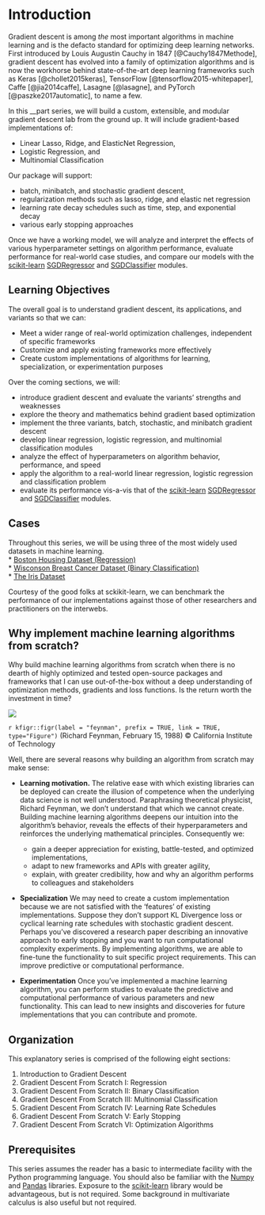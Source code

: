 # Introduction
Gradient descent is among *the* most important algorithms in machine learning and is the defacto standard for optimizing deep learning networks. First introduced by Louis Augustin Cauchy in 1847 [@Cauchy1847Methode], gradient descent has evolved into a family of optimization algorithms and is now the workhorse behind state-of-the-art deep learning frameworks such as Keras [@chollet2015keras], TensorFlow [@tensorflow2015-whitepaper], Caffe [@jia2014caffe], Lasagne [@lasagne], and PyTorch [@paszke2017automatic], to name a few. 

In this __part series, we will build a custom, extensible, and modular gradient descent lab from the ground up. It will include gradient-based implementations of:

* Linear Lasso, Ridge, and ElasticNet Regression,   
* Logistic Regression, and    
* Multinomial Classification   

Our package will support:    

* batch, minibatch, and stochastic gradient descent,   
* regularization methods such as lasso, ridge, and elastic net regression    
* learning rate decay schedules such as time, step, and exponential decay 
* various early stopping approaches

Once we have a working model, we will analyze and interpret the effects of various hyperparameter settings on algorithm performance, evaluate performance for real-world case studies, and compare our models with the [scikit-learn](https://scikit-learn.org/stable/)  [SGDRegressor](https://scikit-learn.org/stable/modules/generated/sklearn.linear_model.SGDRegressor.html) and [SGDClassifier](https://scikit-learn.org/stable/modules/generated/sklearn.linear_model.SGDClassifier.html) modules.

## Learning Objectives
The overall goal is to understand gradient descent, its applications, and variants so that we can:  

* Meet a wider range of real-world optimization challenges, independent of specific frameworks   
* Customize and apply existing frameworks more effectively     
* Create custom implementations of algorithms for learning, specialization, or experimentation purposes

Over the coming sections, we will: 

* introduce gradient descent and evaluate the variants' strengths and weaknesses
* explore the theory and mathematics behind gradient based optimization    
* implement the three variants, batch, stochastic, and minibatch gradient descent     
* develop linear regression, logistic regression, and multinomial classification modules     
* analyze the effect of hyperparameters on algorithm behavior, performance, and speed         
* apply the algorithm to a real-world linear regression, logistic regression and classification problem
* evaluate its performance vis-a-vis that of the [scikit-learn](https://scikit-learn.org/stable/)  [SGDRegressor](https://scikit-learn.org/stable/modules/generated/sklearn.linear_model.SGDRegressor.html) and [SGDClassifier](https://scikit-learn.org/stable/modules/generated/sklearn.linear_model.SGDClassifier.html) modules.

## Cases     
Throughout this series, we will be using three of the most widely used datasets in machine learning.    
* [Boston Housing Dataset (Regression)](https://scikit-learn.org/stable/modules/generated/sklearn.datasets.load_boston.html)     
* [Wisconson Breast Cancer Dataset (Binary Classification)](https://scikit-learn.org/stable/modules/generated/sklearn.datasets.load_breast_cancer.html)    
* [The Iris Dataset](https://scikit-learn.org/stable/modules/generated/sklearn.datasets.load_iris.html)

Courtesy of the good folks at sckikit-learn, we can benchmark the performance of our implementations against those of other researchers and practitioners on the interwebs.

## Why implement machine learning algorithms from scratch?

Why build machine learning algorithms from scratch when there is no dearth of highly optimized and tested open-source packages and frameworks that I can use out-of-the-box without a deep understanding of optimization methods, gradients and loss functions. Is the return worth the investment in time? 

![](figures/feynman.jpg)

`r kfigr::figr(label = "feynman", prefix = TRUE, link = TRUE, type="Figure")` (Richard Feynman, February 15, 1988) &copy; California Institute of Technology 

Well, there are several reasons why building an algorithm from scratch may make sense:

* **Learning motivation.** The relative ease with which existing libraries can be deployed can create the illusion of competence when the underlying data science is not well understood. Paraphrasing theoretical physicist, Richard Feynman, we don't understand that which we cannot create. Building machine learning algorithms deepens our intuition into the algorithm's behavior, reveals the effects of their hyperparameters and reinforces the underlying mathematical principles. Consequently we:    

  + gain a deeper appreciation for existing, battle-tested, and optimized implementations,   
  + adapt to new frameworks and APIs with greater agility,   
  + explain, with greater credibility, how and why an algorithm performs to colleagues and stakeholders    
  
* **Specialization** We may need to create a custom implementation because we are not satisfied with the 'features' of existing implementations. Suppose they don't support KL Divergence loss or cyclical learning rate schedules with stochastic gradient descent. Perhaps you've discovered a research paper describing an innovative approach to early stopping and you want to run computational complexity experiments. By implementing algorithms, we are able to fine-tune the functionality to suit specific project requirements. This can improve predictive or computational performance.

* **Experimentation** Once you've implemented a machine learning algorithm, you can perform studies to evaluate the predictive and computational performance of various parameters and new functionality. This can lead to new insights and discoveries for future implementations that you can contribute and promote.


## Organization
This explanatory series is comprised of the following eight sections:    

1. Introduction to Gradient Descent     
2. Gradient Descent From Scratch I: Regression 
2. Gradient Descent From Scratch II: Binary Classification 
2. Gradient Descent From Scratch III: Multinomial Classification 
3. Gradient Descent From Scratch IV: Learning Rate Schedules          
4. Gradient Descent From Scratch V: Early Stopping                 
5. Gradient Descent From Scratch VI: Optimization Algorithms            

## Prerequisites
This series assumes the reader has a basic to intermediate facility with the Python programming language. You should also be familiar with the [Numpy](http://www.numpy.org/) and [Pandas](https://pandas.pydata.org/) libraries.  Exposure to the [scikit-learn](https://scikit-learn.org/stable/) library would be advantageous, but is not required. Some background in multivariate calculus is also useful but not required.